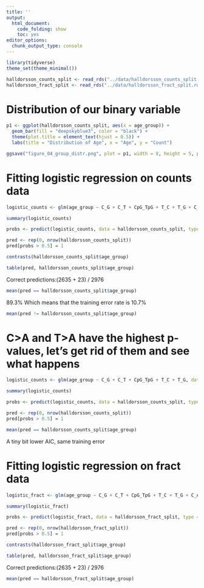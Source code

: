 ```yaml
---
title: ''
output:
  html_document:
    code_folding: show
    toc: yes
editor_options:
  chunk_output_type: console
---
```


```r
library(tidyverse)
theme_set(theme_minimal())

halldorsson_counts_split <- read_rds("../data/halldorsson_counts_split.rds") |> as.data.frame()
halldorsson_fract_split <- read_rds("../data/halldorsson_fract_split.rds") |> as.data.frame()
```

# Distribution of our binary variable
```r
p1 <- ggplot(halldorsson_counts_split, aes(x = age_group)) +
  geom_bar(fill = "deepskyblue3", color = "black") +
  theme(plot.title = element_text(hjust = 0.5)) +
  labs(title = "Distribution of Age", x = "Age", y = "Count")

ggsave("figure_04_group_distr.png", plot = p1, width = 8, height = 5, path = "./../Figures/")
```

# Fitting logistic regression on counts data
```r
logistic_counts <- glm(age_group ~ C_G + C_T + CpG_TpG + T_C + T_G + C_A + T_A, data = halldorsson_counts_split, family = binomial)

summary(logistic_counts)
```

```r
probs <- predict(logistic_counts, data = halldorsson_counts_split, type = "response")

pred <- rep(0, nrow(halldorsson_counts_split))
pred[probs > 0.5] = 1
```

```r
contrasts(halldorsson_counts_split$age_group)

table(pred, halldorsson_counts_split$age_group)
```

Correct predictions:(2635 + 23) / 2976
```r
mean(pred == halldorsson_counts_split$age_group)
```

89.3%
Which means that the training error rate is 10.7%

```r
mean(pred != halldorsson_counts_split$age_group)
```

# C>A and T>A have the highest p-values, let's get rid of them and see what happens
```r
logistic_counts <- glm(age_group ~ C_G + C_T + CpG_TpG + T_C + T_G, data = halldorsson_counts_split, family = binomial)

summary(logistic_counts)
```

```r
probs <- predict(logistic_counts, data = halldorsson_counts_split, type = "response")

pred <- rep(0, nrow(halldorsson_counts_split))
pred[probs > 0.5] = 1

mean(pred == halldorsson_counts_split$age_group)
```

A tiny bit lower AIC, same training error

# Fitting logistic regression on fract data
```r
logistic_fract <- glm(age_group ~ C_G + C_T + CpG_TpG + T_C + T_G + C_A + T_A, data = halldorsson_fract_split, family = binomial)

summary(logistic_fract)
```

```r
probs <- predict(logistic_fract, data = halldorsson_fract_split, type = "response")

pred <- rep(0, nrow(halldorsson_fract_split))
pred[probs > 0.5] = 1
```

```r
contrasts(halldorsson_fract_split$age_group)

table(pred, halldorsson_fract_split$age_group)
```

Correct predictions:(2635 + 23) / 2976
```r
mean(pred == halldorsson_fract_split$age_group)
```


